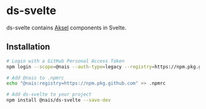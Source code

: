 # ds-svelte

ds-svelte contains [Aksel](https://aksel.nav.no) components in Svelte.

## Installation

```bash
# Login with a GitHub Personal Access Token
npm login --scope=@nais --auth-type=legacy --registry=https://npm.pkg.github.com

# Add @nais to .npmrc
echo "@nais:registry=https://npm.pkg.github.com" >> .npmrc

# Add ds-svelte to your project
npm install @nais/ds-svelte --save-dev
```
